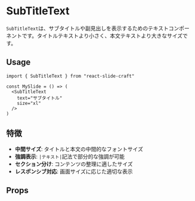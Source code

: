 

<Meta of={SubTitleText} />

# SubTitleText
`SubTitleText`は、サブタイトルや副見出しを表示するためのテキストコンポーネントです。タイトルテキストより小さく、本文テキストより大きなサイズです。

## Usage
```tsx
import { SubTitleText } from "react-slide-craft"

const MySlide = () => (
  <SubTitleText 
    text="サブタイトル" 
    size="xl" 
  />
)
```

## 特徴
- **中間サイズ**: タイトルと本文の中間的なフォントサイズ
- **強調表示**: `|テキスト|`記法で部分的な強調が可能
- **セクション分け**: コンテンツの整理に適したサイズ
- **レスポンシブ対応**: 画面サイズに応じた適切な表示

## Props
<Canvas>
<Story of={SubTitleText.Default} />
</Canvas>
<Controls />